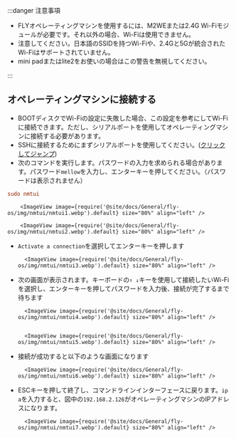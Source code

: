 :::danger 注意事項

* FLYオペレーティングマシンを使用するには、M2WEまたは2.4G Wi-Fiモジュールが必要です。それ以外の場合、Wi-Fiは使用できません。
* 注意してください。日本語のSSIDを持つWi-Fiや、2.4Gと5Gが統合されたWi-Fiはサポートされていません。
* mini padまたはlite2をお使いの場合はこの警告を無視してください。

:::

## オペレーティングマシンに接続する

* BOOTディスクでWi-Fiの設定に失敗した場合、この設定を参考にしてWi-Fiに接続できます。ただし、シリアルポートを使用してオペレーティングマシンに接続する必要があります。
* SSHに接続するためにまずシリアルポートを使用してください。([クリックしてジャンプ](/docs/DebugDoc/BasicTutorial/index.mdx "クリックしてジャンプ"))
* 次のコマンドを実行します。パスワードの入力を求められる場合があります。パスワード`mellow`を入力し、エンターキーを押してください。（パスワードは表示されません）

```cfg
sudo nmtui
```

        <ImageView image={require('@site/docs/General/fly-os/img/nmtui/nmtui1.webp').default} size="80%" align="left" />

        <ImageView image={require('@site/docs/General/fly-os/img/nmtui/nmtui2.webp').default} size="80%" align="left" />

* `Activate a connection`を選択してエンターキーを押します

        <ImageView image={require('@site/docs/General/fly-os/img/nmtui/nmtui3.webp').default} size="80%" align="left" />

* 次の画面が表示されます。キーボードの`↑ ↓`キーを使用して接続したいWi-Fiを選択し、エンターキーを押してパスワードを入力後、接続が完了するまで待ちます

        <ImageView image={require('@site/docs/General/fly-os/img/nmtui/nmtui4.webp').default} size="80%" align="left" />


        <ImageView image={require('@site/docs/General/fly-os/img/nmtui/nmtui5.webp').default} size="80%" align="left" />

* 接続が成功すると以下のような画面になります

        <ImageView image={require('@site/docs/General/fly-os/img/nmtui/nmtui6.webp').default} size="80%" align="left" />

* ESCキーを押して終了し、コマンドラインインターフェースに戻ります。`ip a`を入力すると、図中の`192.168.2.126`がオペレーティングマシンのIPアドレスになります。

        <ImageView image={require('@site/docs/General/fly-os/img/nmtui/nmtui7.webp').default} size="80%" align="left" />
